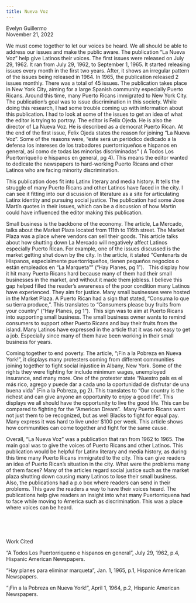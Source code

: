 ```yaml
---
title: Nueva Voz
---
```


Evelyn Guillermo\
November 21, 2022

We must come together to let our voices be heard. We all should be able to address our issues and make the public aware. The publication “La Nueva Voz” help give Latinos their voices. The first issues were released on July 29, 1962. It ran from July 29, 1962, to September 1, 1965. It started releasing issues every month in the first two years. After, it shows an irregular pattern of the issues being released in 1964. In 1965, the publication released 2 issues monthly. There was a total of 45 issues. The publication takes place in New York City, aiming for a large Spanish community especially Puerto Ricans. Around this time, many Puerto Ricans immigrated to New York City. The publication’s goal was to issue discrimination in this society. While doing this research, I had some trouble coming up with information about this publication. I had to look at some of the issues to get an idea of what the editor is trying to portray. The editor is Felix Ojeda. He is also the director of La Nueva Voz. He is described as a democrat Puerto Rican. At the end of the first issue, Felix Ojeda states the reason for joining “La Nueva Voz”. Some of the reasons were, “este será un periódico dedicado a la defensa los intereses de los trabadores puertorriqueños e hispanos en general, así como de todas las minorías discriminadas” ( A Todos Los Puertorriqueño e hispanos en general, pg 4). This means the editor wanted to dedicate the newspapers to hard-working Puerto Ricans and other Latinos who are facing minority discrimination.

This publication does fit into Latinx literary and media history. It tells the struggle of many Puerto Ricans and other Latinos have faced in the city. I can see it fitting into our discussion of literature as a site for articulating Latinx identity and pursuing social justice. The publication had some Jose Martín quotes in their issues, which can be a discussion of how Martin could have influenced the editor making this publication.

Small business is the backbone of the economy. The article, La Mercado, talks about the Market Plaza located from 111th to 116th street. The Market Plaza was a place where vendors can sell their goods. This article talks about how shutting down La Mercado will negatively affect Latinos especially Puerto Rican. For example, one of the issues discussed is the market getting shut down by the city. In the article, it stated “Centenarts de Hispanos, especialmente puertorriqueños, tienen pequeños negocios o están empleados en “La Marqueta”” (“Hay Planes, pg 1”).   This display how it hit many Puerto Ricans hard because many of them had their small businesses in the market, and without it made them jobless. I believe this gap helped filled the reader’s awareness of the poor condition many Latinos have experienced. They aim for justice. Many small businesses were hosted in the Market Plaza. A Puerto Rican had a sign that stated, “Consuma lo que su tierra produce,”. This translates to “Consumers please buy fruits from your country” (“Hay Planes, pg 1”).  This sign was to aim at Puerto Ricans into supporting small business. The small business owner wants to remind consumers to support other Puerto Ricans and buy their fruits from the island. Many Latinos have expressed in the article that it was not easy to get a job. Especially since many of them have been working in their small business for years.

Coming together to end poverty. The article, “¡Fin a la Pobreza en Nueva York!”, it displays many protesters coming from different communities joining together to fight social injustice in Albany, New York. Some of the rights they were fighting for include minimum wages, unemployed insurance, and many more. One of the protester state “Nuestro país es el más rico, agrego y puede dar a cada uno la oportunidad de disfrutar de una buena vida” (Fin a la Pobreza, pg 2). This translates to “Our country is the richest and can give anyone an opportunity to enjoy a good life”. This displays we all should have the opportunity to live the good life. This can be compared to fighting for the “American Dream”.  Many Puerto Ricans want not just them to be recognized, but as well Blacks to fight for equal pay. Many express it was hard to live under $100 per week. This article shows how communities can come together and fight for the same cause.

Overall, “La Nueva Voz” was a publication that ran from 1962 to 1965. The main goal was to give the voices of Puerto Ricans and other Latinos. This publication would be helpful for Latinx literary and media history, as during this time many Puerto Ricans immigrated to the city. This can give readers an idea of Puerto Rican’s situation in the city. What were the problems many of them faces? Many of the articles regard social justice such as the market plaza shutting down causing many Latinos to lose their small business. Also, the publications had a p.o box where readers can send in their problems. This gave the readers a way to have their voices heard. The publications help give readers an insight into what many Puertorriquena had to face while moving to America such as discrimination. This was a place where voices can be heard.

 

 

Work Cited

“A Todos Los Puertorriqueno e hispanos en general”, July 29, 1962, p.4, Hispanic American Newspapers.

“Hay planes para eliminar marqueta”, Jan. 1, 1965, p.1, Hispanice American Newspapers.

“¡Fin a la Pobreza en Nueva York!”, April 1, 1964, p.2, Hispanic American Newspapers.
